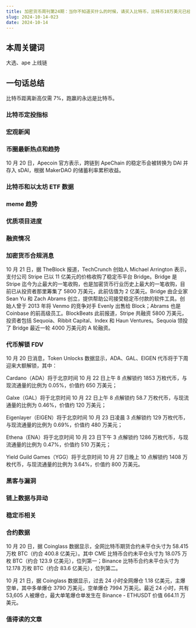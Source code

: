```yaml
---
title: 加密货币周刊第24期：当你不知道买什么的时候，请买入比特币，比特币10万美元已经不远
slug: 2024-10-14-023
date: 2024-10-14
---
```


## 本周关键词

大选、ape 上线链

## 一句话总结

比特币距离新高仅需 7%，跑赢的永远是比特币。

### 比特币定投指标

### 宏观新闻

### 币圈最新热点和趋势

10 月 20 日，Apecoin 官方表示，跨链到 ApeChain 的稳定币会被转换为 DAI 并存入 sDAI，根据 MakerDAO 的储蓄利率累积收益。

### 比特币和以太坊 ETF 数据

### meme 趋势

### 优质项目进度

### 融资情况

### 加密货币合规消息

10 月 21 日，据 TheBlock 报道，TechCrunch 创始人 Michael Arrington 表示，支付公司 Stripe 已以 11 亿美元的价格收购了稳定币平台 Bridge。Bridge 是 Stripe 迄今为止最大的一笔收购，也是加密货币行业历史上最大的一笔收购，目前已从投资者那里筹集了 5800 万美元，此前估值为 2 亿美元。Bridge 由企业家 Sean Yu 和 Zach Abrams 创立，提供帮助公司接受稳定币付款的软件工具。创始人曾于 2013 年将 Venmo 的竞争对手 Evenly 出售给 Block；Abrams 也是 Coinbase 的前高级员工。BlockBeats 此前报道，Stripe 共融资 5800 万美元，投资者包括 Sequoia、Ribbit Capital、Index 和 Haun Ventures。Sequoia 领投了 Bridge 最近一轮 4000 万美元的 A 轮融资。

### 代币解锁 FDV

10 月 20 日消息，Token Unlocks 数据显示，ADA、GAL、EIGEN 代币将于下周迎来大额解锁，其中：

Cardano（ADA）将于北京时间 10 月 22 日上午 8 点解锁约 1853 万枚代币，与现流通量的比例为 0.05%，价值约 650 万美元；

Galxe（GAL）将于北京时间 10 月 22 日上午 8 点解锁约 58.7 万枚代币，与现流通量的比例为 0.46%，价值约 120 万美元；

Eigenlayer（EIGEN）将于北京时间 10 月 23 日凌晨 3 点解锁约 129 万枚代币，与现流通量的比例为 0.69%，价值约 480 万美元；

Ethena（ENA）将于北京时间 10 月 23 日下午 3 点解锁约 1286 万枚代币，与现流通量的比例为 0.47%，价值约 510 万美元；

Yield Guild Games（YGG）将于北京时间 10 月 27 日晚上 10 点解锁约 1408 万枚代币，与现流通量的比例为 3.64%，价值约 800 万美元。

### 黑客与漏洞

### 链上数据与异动

### 稳定币相关

### 合约数据

10 月 20 日，据 Coinglass 数据显示，全网比特币期货合约未平仓头寸为 58.415 万枚 BTC（约合 400.8 亿美元）。其中 CME 比特币合约未平仓头寸为 18.075 万枚 BTC（约合 123.9 亿美元），位列第一；Binance 比特币合约未平仓头寸为 12.178 万枚 BTC（约合 83.6 亿美元），位列第二。

10 月 21 日，据 Coinglass 数据显示，过去 24 小时全网爆仓 1.18 亿美元，主爆空单，其中多单爆仓 3790 万美元，空单爆仓 7994 万美元。最近 24 小时，共有 53,605 人被爆仓，最大单笔爆仓单发生在 Binance - ETHUSDT 价值 664.11 万美元。

### 值得读的文章
